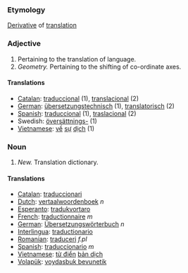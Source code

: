===Etymology===
[[Derivative]] of [[translation]]
===Adjective===
#Pertaining to the translation of language.
#''Geometry.'' Pertaining to the shifting of co-ordinate axes.
====Translations====
*[[Catalan]]: [[traduccional]] (1), [[translacional]] (2)
*[[German]]: [[übersetzungstechnisch]] (1), [[translatorisch]] (2)
*[[Spanish]]: [[traduccional]] (1), [[traslacional]] (2)
*Swedish: [[översättnings-]] (1)
*[[Vietnamese]]: [[về]] [[sự]] [[dịch]] (1)

===Noun===
#''New.'' Translation dictionary.
====Translations====
*[[Catalan]]: [[traduccionari]]
*[[Dutch]]: [[vertaalwoordenboek]] ''n''
*[[Esperanto]]: [[tradukvortaro]]
*[[French]]: [[traductionnaire]] ''m''
*[[German]]: [[Übersetzungswörterbuch]] ''n''
*[[Interlingua]]: [[traductionario]]
*[[Romanian]]: [[traduceri]] ''f.pl''
*[[Spanish]]: [[traduccionario]] ''m''
*[[Vietnamese]]: [[từ điển]] [[bản dịch]]
*[[Volapük]]: [[voydasbuk bevunetik]]